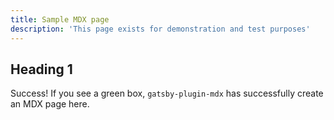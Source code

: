 ```yaml
---
title: Sample MDX page
description: 'This page exists for demonstration and test purposes'
---
```


## Heading 1

<Alert variant="success">

Success! If you see a green box, `gatsby-plugin-mdx` has successfully create an MDX page here.

</Alert>